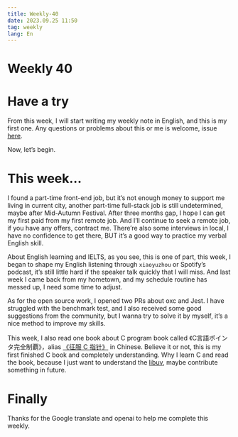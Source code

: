 ```yaml
---
title: Weekly-40
date: 2023.09.25 11:50
tag: weekly
lang: En
---
```


# Weekly 40

# Have a try

From this week, I will start writing my weekly note in English, and this is my first one. Any questions or problems about this or me is welcome, issue [here](https://github.com/eryue0220/eryue0220.github.io/issues). 

Now, let’s begin.

# This week…

I found a part-time front-end job, but it’s not enough money to support me living in current city, another part-time full-stack job is still undetermined, maybe after Mid-Autumn Festival. After three months gap, I hope I can get my first paid from my first remote job. And I’ll continue to seek a remote job, if you have any offers, contract me. There’re also some interviews in local, I have no confidence to get there, BUT it’s a good way to practice my verbal English skill.

About English learning and IELTS, as you see, this is one of part, this week, I began to shape my English listening through `xiaoyuzhou` or Spotify’s podcast, it’s still little hard if the speaker talk quickly that I will miss. And last week I came back from my hometown, and my schedule routine has messed up, I need some time to adjust.

As for the open source work, I opened two PRs about oxc and Jest. I have struggled with the benchmark test, and I also received some good suggestions from the community, but I wanna try to solve it by myself, it’s a nice method to improve my skills.

This week, I also read one book about C program book called 《C言語ポインタ完全制覇》，alias [《征服 C 指针》](https://book.douban.com/subject/21317828/) in Chinese. Believe it or not, this is my first finished C book and completely understanding. Why I learn C and read the book, because I just want to understand the [libuv](https://libuv.org/), maybe contribute something in future.

# Finally

Thanks for the Google translate and openai to help me complete this weekly.
